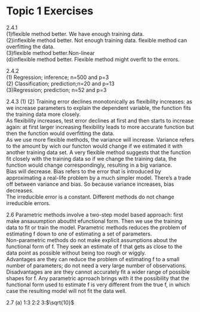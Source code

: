 # Topic 1 Exercises


2.4.1\
(1)flexible method better. We have enough training data.\
(2)inflexible method better. Not enough training data. flexible method can overfitting the data.\
(3)flexible method better.Non-linear\
(d)inflexible method better. Flexible method might overfit to the errors.\

2.4.2\
(1) Regression; inference;  n=500 and p=3 \
(2) Classification; prediction;n=20 and p=13 \
(3)Regression; prediction; n=52 and p=3


2.4.3
(1)
(2) Training error declines monotonically as flexibility increases: as we increase parameters to explain the dependent variable, the function fits the training data more closely. \
As flexibility increases, test error declines at first and then starts to increase again: at first larger increasing flexibility leads to more accurate function but then the function would overfitting the data.\
As we use more flexible methods, the variance will increase. Variance refers to the amount by wich our functon would change if we estimated it with another training data set. A very flexible method suggests that the function fit closely with the training data so if we change the training data, the function would change correspondingly, resulting in a big variance. \
Bias will decrease. Bias refers to the error that is introduced by approximating a real-life problem by a much simpler model. There's a trade off between variance and bias. So because variance increases, bias decreases.\
The irreducible error is a constant. Different methods do not change irreducible errors. 



2.6
Parametric methods involve a two-step model based approach: first make ansauumption aboutht efunctional form. Then we use the training data to fit or train the model. Parametric methods reduces the problem of estimating f down to one of estimating a set of parameters. \
Non-parametric methods do not make explicit assumptions about the functional form of f. They seek an estimate of f that gets as close to the data point as possible without being too rough or wiggly. \
Advantages are they can reduce the problem of estimating f to a small number of parameters; do not need a very large number of observations. \
Disadvantages are are they cannot accurately fit a wider range of possible shapes for f. Any parametric aprroach brings with it the possibility that the functional form used to estimate f is very different from the true f, in which case the resulting model will not fit the data well.\


2.7
(a)
1:3
2:2
3:$\sqrt{10}$












